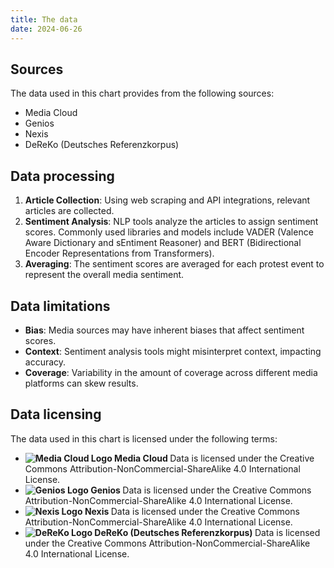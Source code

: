 ```yaml
---
title: The data
date: 2024-06-26
---
```


## Sources

The data used in this chart provides from the following sources:

- Media Cloud
- Genios
- Nexis
- DeReKo (Deutsches Referenzkorpus)

## Data processing

1. **Article Collection**: Using web scraping and API integrations, relevant articles are collected.
2. **Sentiment Analysis**: NLP tools analyze the articles to assign sentiment scores. Commonly used libraries and models include VADER (Valence Aware Dictionary and sEntiment Reasoner) and BERT (Bidirectional Encoder Representations from Transformers).
3. **Averaging**: The sentiment scores are averaged for each protest event to represent the overall media sentiment.

## Data limitations

- **Bias**: Media sources may have inherent biases that affect sentiment scores.
- **Context**: Sentiment analysis tools might misinterpret context, impacting accuracy.
- **Coverage**: Variability in the amount of coverage across different media platforms can skew results.


## Data licensing

The data used in this chart is licensed under the following terms:

<ul className="sm:grid sm:grid-cols-2 gap-x-4 gap-y-1 p-0 m-0">
  <li className="flex flex-col m-0 p-0 gap-2">
    <strong className="m-0 grid grid-cols-[auto_1fr] gap-x-2 items-center pb-1 border-b border-grayLight">
      <img
        src={`/images/docs/mediacloud-favicon.png`}
        className="m-0 aspect-square"
        alt="Media Cloud Logo"
        width={20}
        height={20}
      />
      <span>Media Cloud</span>
    </strong>
    <span className="leading-tight text-sm text-grayDark">Data is licensed under the Creative Commons Attribution-NonCommercial-ShareAlike 4.0 International License.</span>
  </li>
  <li className="flex flex-col m-0 p-0 gap-2">
    <strong className="m-0 grid grid-cols-[auto_1fr] gap-x-2 items-center pb-1 border-b border-grayLight">
      <img
        src={`/images/docs/genios-favicon.png`}
        className="m-0 aspect-square"
        alt="Genios Logo"
        width={20}
        height={20}
      />
      <span>Genios</span>
    </strong>
    <span className="leading-tight text-sm text-grayDark">Data is licensed under the Creative Commons Attribution-NonCommercial-ShareAlike 4.0 International License.</span>
  </li>
  <li className="flex flex-col m-0 p-0 gap-2">
    <strong className="m-0 grid grid-cols-[auto_1fr] gap-x-2 items-center pb-1 border-b border-grayLight">
      <img
        src={`/images/docs/nexis-favicon.png`}
        className="m-0 aspect-square"
        alt="Nexis Logo"
        width={20}
        height={20}
      />
      <span>Nexis</span>
    </strong>
    <span className="leading-tight text-sm text-grayDark">Data is licensed under the Creative Commons Attribution-NonCommercial-ShareAlike 4.0 International License.</span>
  </li>
  <li className="flex flex-col m-0 p-0 gap-2">
    <strong className="m-0 grid grid-cols-[auto_1fr] gap-x-2 items-center pb-1 border-b border-grayLight">
      <img
        src={`/images/docs/dereko-favicon.png`}
        className="m-0 aspect-square"
        alt="DeReKo Logo"
        width={20}
        height={20}
      />
      <span>DeReKo (Deutsches Referenzkorpus)</span>
    </strong>
    <span className="leading-tight text-sm text-grayDark">Data is licensed under the Creative Commons Attribution-NonCommercial-ShareAlike 4.0 International License.</span>
  </li>
</ul>
